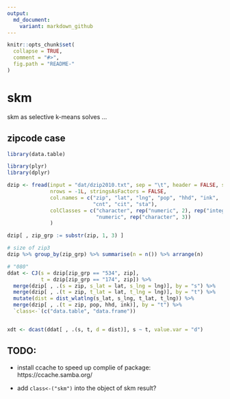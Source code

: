 ```yaml
---
output:
  md_document:
    variant: markdown_github
---
```


<!-- README.md is generated from README.Rmd. Please edit that file -->

```r
knitr::opts_chunk$set(
  collapse = TRUE,
  comment = "#>",
  fig.path = "README-"
)
```


# skm 

skm as selective k-means solves ...


## zipcode case

```r
library(data.table)

library(plyr)
library(dplyr)

dzip <- fread(input = "dat/dzip2010.txt", sep = "\t", header = FALSE, skip = 0L,
              nrows = -1L, stringsAsFactors = FALSE, 
              col.names = c("zip", "lat", "lng", "pop", "hhd", "ink", 
                            "cnt", "cit", "sta"),
              colClasses = c("character", rep("numeric", 2), rep("integer", 2), 
                             "numeric", rep("character", 3))
              )

dzip[ , zip_grp := substr(zip, 1, 3) ]

# size of zip3
dzip %>% group_by(zip_grp) %>% summarise(n = n()) %>% arrange(n)

# "080"
ddat <- CJ(s = dzip[zip_grp == "534", zip],
           t = dzip[zip_grp == "174", zip]) %>%
  merge(dzip[ , .(s = zip, s_lat = lat, s_lng = lng)], by = "s") %>%
  merge(dzip[ , .(t = zip, t_lat = lat, t_lng = lng)], by = "t") %>%
  mutate(dist = dist_wlatlng(s_lat, s_lng, t_lat, t_lng)) %>%
  merge(dzip[ , .(t = zip, pop, hhd, ink)], by = "t") %>%
  `class<-`(c("data.table", "data.frame"))


xdt <- dcast(ddat[ , .(s, t, d = dist)], s ~ t, value.var = "d")

```


## TODO:

- install ccache to speed up complie of package: https://ccache.samba.org/

- add `class<-("skm")` into the object of skm result?

